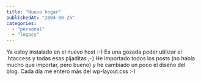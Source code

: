 ```yaml
---
title: "Nuevo hogar"
publishedAt: "2004-08-25"
categories: 
  - "personal"
  - "legacy"
---
```


Ya estoy instalado en el nuevo host :-) Es una gozada poder utilizar el .htaccess y todas esas pijaditas ;-) He importado todos los posts (no había mucho que importar, pero bueno) y he cambiado un poco el diseño del blog. Cada día me entero más del wp-layout.css :-)
